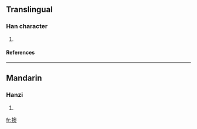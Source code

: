 ==Translingual==
===Han character===
{{Han char|rn=64|rad=手|as=13|sn=16|four=5703<sub>2</sub>|canj=手竹月大 (QHBK)}}
# {{defn|Han|sort=手13}}
====References====
{{Han ref|kx=0459.110|dkj=12838|dj=0808.080|hdz=31970.120|uh=64D9|ud=25817|bh=E9AE|bd=59822}}

----
==Mandarin==
===Hanzi===
{{cmn-hanzi|pin=[[ào]] (ao4)|wg=ao<sup>4</sup>}}
# {{defn|Mandarin}}

[[fr:擙]]